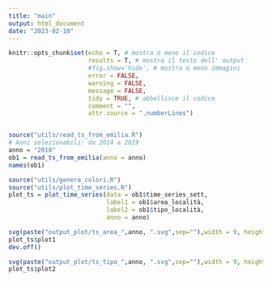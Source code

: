 ---
title: "main"
output: html_document
date: "2023-02-10"
---

```{r setup, include=FALSE}
knitr::opts_chunk$set(echo = T, # mostra o meno il codice
                      results = T, # mostra il testo dell' output
                      #fig.show='hide', # mostra o meno immagini
                      error = FALSE,
                      warning = FALSE,
                      message = FALSE,
                      tidy = TRUE, # abbellisce il codice
                      comment = "",
                      attr.source = ".numberLines")
```



```{r}

```

```{r}
source("utils/read_ts_from_emilia.R")
# Anni selezionabili: da 2014 a 2019
anno = "2018"
ob1 = read_ts_from_emilia(anno = anno)
names(ob1)
```



```{r}
source("utils/genera_colori.R")
source("utils/plot_time_series.R")
plot_ts = plot_time_series(data = ob1$time_series_sett,
                           label1 = ob1$area_località,
                           label2 = ob1$tipo_località,
                           anno = anno)

svg(paste("output_plot/ts_area_",anno, ".svg",sep=""),width = 9, height = 6)
plot_ts$plot1
dev.off()

svg(paste("output_plot/ts_tipo_",anno, ".svg",sep=""),width = 9, height = 6)
plot_ts$plot2
```



















